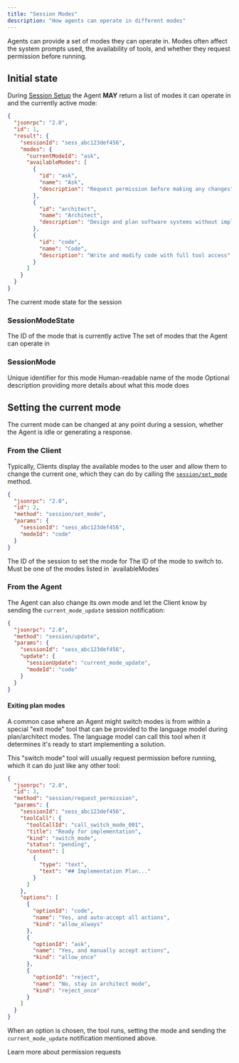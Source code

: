 ```yaml
---
title: "Session Modes"
description: "How agents can operate in different modes"
---
```


Agents can provide a set of modes they can operate in. Modes often affect the system prompts used, the availability of tools, and whether they request permission before running.

## Initial state

During [Session Setup](./session-setup) the Agent **MAY** return a list of modes it can operate in and the currently active mode:

```json
{
  "jsonrpc": "2.0",
  "id": 1,
  "result": {
    "sessionId": "sess_abc123def456",
    "modes": {
      "currentModeId": "ask",
      "availableModes": [
        {
          "id": "ask",
          "name": "Ask",
          "description": "Request permission before making any changes"
        },
        {
          "id": "architect",
          "name": "Architect",
          "description": "Design and plan software systems without implementation"
        },
        {
          "id": "code",
          "name": "Code",
          "description": "Write and modify code with full tool access"
        }
      ]
    }
  }
}
```

<ResponseField name="modes" type="SessionModeState">
  The current mode state for the session
</ResponseField>

### SessionModeState

<ResponseField name="currentModeId" type="SessionModeId" required>
  The ID of the mode that is currently active
</ResponseField>

<ResponseField name="availableModes" type="SessionMode[]" required>
  The set of modes that the Agent can operate in
</ResponseField>

### SessionMode

<ResponseField name="id" type="SessionModeId" required>
  Unique identifier for this mode
</ResponseField>

<ResponseField name="name" type="string" required>
  Human-readable name of the mode
</ResponseField>

<ResponseField name="description" type="string">
  Optional description providing more details about what this mode does
</ResponseField>

## Setting the current mode

The current mode can be changed at any point during a session, whether the Agent is idle or generating a response.

### From the Client

Typically, Clients display the available modes to the user and allow them to change the current one, which they can do by calling the [`session/set_mode`](./schema#session%2Fset-mode) method.

```json
{
  "jsonrpc": "2.0",
  "id": 2,
  "method": "session/set_mode",
  "params": {
    "sessionId": "sess_abc123def456",
    "modeId": "code"
  }
}
```

<ParamField path="sessionId" type="SessionId" required>
  The ID of the session to set the mode for
</ParamField>

<ParamField path="modeId" type="SessionModeId" required>
  The ID of the mode to switch to. Must be one of the modes listed in
  `availableModes`
</ParamField>

### From the Agent

The Agent can also change its own mode and let the Client know by sending the `current_mode_update` session notification:

```json
{
  "jsonrpc": "2.0",
  "method": "session/update",
  "params": {
    "sessionId": "sess_abc123def456",
    "update": {
      "sessionUpdate": "current_mode_update",
      "modeId": "code"
    }
  }
}
```

#### Exiting plan modes

A common case where an Agent might switch modes is from within a special "exit mode" tool that can be provided to the language model during plan/architect modes. The language model can call this tool when it determines it's ready to start implementing a solution.

This "switch mode" tool will usually request permission before running, which it can do just like any other tool:

```json
{
  "jsonrpc": "2.0",
  "id": 3,
  "method": "session/request_permission",
  "params": {
    "sessionId": "sess_abc123def456",
    "toolCall": {
      "toolCallId": "call_switch_mode_001",
      "title": "Ready for implementation",
      "kind": "switch_mode",
      "status": "pending",
      "content": [
        {
          "type": "text",
          "text": "## Implementation Plan..."
        }
      ]
    },
    "options": [
      {
        "optionId": "code",
        "name": "Yes, and auto-accept all actions",
        "kind": "allow_always"
      },
      {
        "optionId": "ask",
        "name": "Yes, and manually accept actions",
        "kind": "allow_once"
      },
      {
        "optionId": "reject",
        "name": "No, stay in architect mode",
        "kind": "reject_once"
      }
    ]
  }
}
```

When an option is chosen, the tool runs, setting the mode and sending the `current_mode_update` notification mentioned above.

<Card icon="shield-check" horizontal href="./tool-calls#requesting-permission">
  Learn more about permission requests
</Card>
